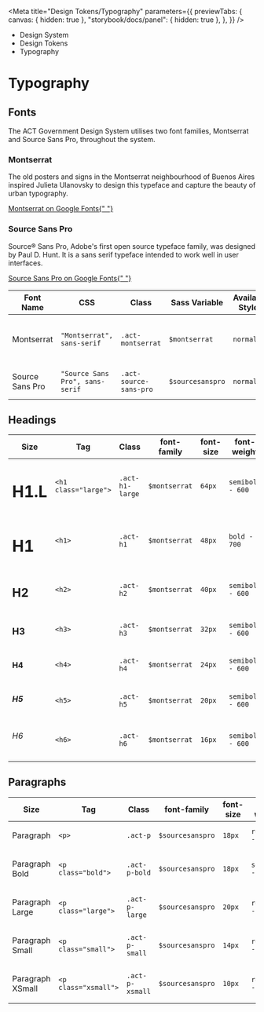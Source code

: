 
<Meta
	title="Design Tokens/Typography"
	parameters={{
		previewTabs: {
			canvas: { hidden: true },
			"storybook/docs/panel": { hidden: true },
		},
	}}
/>

<div className="act-docs-container">
	<Masthead />
	<div className="act-flex act-flex-light-grey-gradient">
		<div className="act-flex__container act-flex__container-padding-trim">
			<div className="act-flex__grid">
				<div className="act-flex__row">
					<div className="act-col act-col-sm-12">
						<div className="act-box">
							<div className="act-breadcrumbs">
								<ul className="act-breadcrumbs__container">
									<li className="act-breadcrumbs__crumb act-h6">
										<LinkTo
											className="act-breadcrumbs__crumb__link"
											kind="system-introduction--page"
										>
											Design System <i className="fa-solid fa-angle-right"></i>
										</LinkTo>
									</li>
									<li className="act-breadcrumbs__crumb act-h6">
										<LinkTo
											className="act-breadcrumbs__crumb__link"
											kind="design-tokens-overview--page"
										>
											Design Tokens <i className="fa-solid fa-angle-right"></i>
										</LinkTo>
									</li>
									<li className="act-breadcrumbs__crumb act-h6">
										<LinkTo
											className="act-breadcrumbs__crumb__link"
											kind="design-tokens-typography--page"
										>
											Typography <i className="fa-solid fa-angle-right"></i>
										</LinkTo>
									</li>
								</ul>
							</div>
							<h1>Typography</h1>
						</div>
					</div>
				</div>
			</div>
		</div>
	</div>
	<div className="act-flex">
		<div className="act-flex__container">
			<div className="act-flex__grid">
				<div className="act-flex__row">
					<div className="act-col act-col-sm-12">
						<div className="act-box">
							<h2>Fonts</h2>
							<p>
								The ACT Government Design System utilises two font families,
								Montserrat and Source Sans Pro, throughout the system.
							</p>
						</div>
					</div>
					<div className="act-col act-col-sm-6">
						<div className="act-box">
							<h3>Montserrat</h3>
							<p style={{ fontFamily: "Montserrat" }}>
								The old posters and signs in the Montserrat neighbourhood of
								Buenos Aires inspired Julieta Ulanovsky to design this typeface
								and capture the beauty of urban typography.
							</p>
							<p>
								<a
									href="https://fonts.google.com/specimen/Montserrat/"
									target="_blank"
									title="Google Fonts"
								>
									Montserrat on Google Fonts{" "}
									<i className="fa-solid fa-arrow-up-right-from-square"></i>
								</a>
							</p>
						</div>
					</div>
					<div className="act-col act-col-sm-6">
						<div className="act-box">
							<h3 style={{ fontFamily: "Source Sans Pro" }}>Source Sans Pro</h3>
							<p style={{ fontFamily: "Source Sans Pro" }}>
								Source® Sans Pro, Adobe's first open source typeface family, was
								designed by Paul D. Hunt. It is a sans serif typeface intended
								to work well in user interfaces.
							</p>
							<p>
								<a
									href="https://fonts.google.com/specimen/Source+Sans+Pro/"
									target="_blank"
									title="Google Fonts"
								>
									Source Sans Pro on Google Fonts{" "}
									<i className="fa-solid fa-arrow-up-right-from-square"></i>
								</a>
							</p>
						</div>
					</div>
					<div className="act-col act-col-sm-12">
						<div className="act-box">
							<div className="act-table-container">
								<table className="act-table">
									<thead>
										<tr>
											<th>Font Name</th>
											<th>CSS</th>
											<th>Class</th>
											<th>Sass Variable</th>
											<th>Available Styles</th>
											<th>Available Weights</th>
										</tr>
									</thead>
									<tbody>
										<tr>
											<td>Montserrat</td>
											<td>
												<code>"Montserrat", sans-serif</code>
											</td>
											<td>
												<code className="class">.act-montserrat</code>
											</td>
											<td>
												<code className="sass-var">$montserrat</code>
											</td>
											<td>
												<code>normal</code>
											</td>
											<td>
												<code>regular - 400</code>
												<br />
												<code>semibold - 600</code>
												<br />
												<code>bold - 700</code>
											</td>
										</tr>
										<tr>
											<td>Source Sans Pro</td>
											<td>
												<code>"Source Sans Pro", sans-serif</code>
											</td>
											<td>
												<code className="class">.act-source-sans-pro</code>
											</td>
											<td>
												<code className="sass-var">$sourcesanspro</code>
											</td>
											<td>
												<code>normal</code>
											</td>
											<td>
												<code>regular - 400</code>
												<br />
												<code>semibold - 600</code>
											</td>
										</tr>
									</tbody>
								</table>
							</div>
						</div>
					</div>
				</div>
			</div>
		</div>
	</div>
	<div className="act-flex">
		<div className="act-flex__container">
			<div className="act-flex__grid">
				<div className="act-flex__row">
					<div className="act-col act-col-sm-12">
						<div className="act-box">
							<h2>Headings</h2>
							<div className="act-table-container">
								<table className="act-table">
									<thead>
										<tr>
											<th>Size</th>
											<th>Tag</th>
											<th>Class</th>
											<th>font-family</th>
											<th>font-size</th>
											<th>font-weight</th>
											<th>line-height</th>
										</tr>
									</thead>
									<tbody>
										<tr>
											<td>
												<h1 className="large">H1.L</h1>
											</td>
											<td>
												<code className="hex">&lt;h1 class="large"&gt;</code>
											</td>
											<td>
												<code className="class">.act-h1-large</code>
											</td>
											<td>
												<code className="sass-var">$montserrat</code>
											</td>
											<td>
												<code>64px</code>
											</td>
											<td>
												<code>semibold - 600</code>
											</td>
											<td>
												<code>100%</code>
											</td>
										</tr>
										<tr>
											<td>
												<h1>H1</h1>
											</td>
											<td>
												<code className="hex">&lt;h1&gt;</code>
											</td>
											<td>
												<code className="class">.act-h1</code>
											</td>
											<td>
												<code className="sass-var">$montserrat</code>
											</td>
											<td>
												<code>48px</code>
											</td>
											<td>
												<code>bold - 700</code>
											</td>
											<td>
												<code>100%</code>
											</td>
										</tr>
										<tr>
											<td>
												<h2>H2</h2>
											</td>
											<td>
												<code className="hex">&lt;h2&gt;</code>
											</td>
											<td>
												<code className="class">.act-h2</code>
											</td>
											<td>
												<code className="sass-var">$montserrat</code>
											</td>
											<td>
												<code>40px</code>
											</td>
											<td>
												<code>semibold - 600</code>
											</td>
											<td>
												<code>120%</code>
											</td>
										</tr>
										<tr>
											<td>
												<h3>H3</h3>
											</td>
											<td>
												<code className="hex">&lt;h3&gt;</code>
											</td>
											<td>
												<code className="class">.act-h3</code>
											</td>
											<td>
												<code className="sass-var">$montserrat</code>
											</td>
											<td>
												<code>32px</code>
											</td>
											<td>
												<code>semibold - 600</code>
											</td>
											<td>
												<code>120%</code>
											</td>
										</tr>
										<tr>
											<td>
												<h4>H4</h4>
											</td>
											<td>
												<code className="hex">&lt;h4&gt;</code>
											</td>
											<td>
												<code className="class">.act-h4</code>
											</td>
											<td>
												<code className="sass-var">$montserrat</code>
											</td>
											<td>
												<code>24px</code>
											</td>
											<td>
												<code>semibold - 600</code>
											</td>
											<td>
												<code>130%</code>
											</td>
										</tr>
										<tr>
											<td>
												<h5>H5</h5>
											</td>
											<td>
												<code className="hex">&lt;h5&gt;</code>
											</td>
											<td>
												<code className="class">.act-h5</code>
											</td>
											<td>
												<code className="sass-var">$montserrat</code>
											</td>
											<td>
												<code>20px</code>
											</td>
											<td>
												<code>semibold - 600</code>
											</td>
											<td>
												<code>130%</code>
											</td>
										</tr>
										<tr>
											<td>
												<h6>H6</h6>
											</td>
											<td>
												<code className="hex">&lt;h6&gt;</code>
											</td>
											<td>
												<code className="class">.act-h6</code>
											</td>
											<td>
												<code className="sass-var">$montserrat</code>
											</td>
											<td>
												<code>16px</code>
											</td>
											<td>
												<code>semibold - 600</code>
											</td>
											<td>
												<code>130%</code>
											</td>
										</tr>
									</tbody>
								</table>
							</div>
						</div>
					</div>
				</div>
			</div>
		</div>
	</div>
	<div className="act-flex">
		<div className="act-flex__container">
			<div className="act-flex__grid">
				<div className="act-flex__row">
					<div className="act-col act-col-sm-12">
						<div className="act-box">
							<h2>Paragraphs</h2>
							<div className="act-table-container">
								<table className="act-table">
									<thead>
										<tr>
											<th>Size</th>
											<th>Tag</th>
											<th>Class</th>
											<th>font-family</th>
											<th>font-size</th>
											<th>font-weight</th>
											<th>line-height</th>
										</tr>
									</thead>
									<tbody>
										<tr>
											<td>
												<p>Paragraph</p>
											</td>
											<td>
												<code className="hex">&lt;p&gt;</code>
											</td>
											<td>
												<code className="class">.act-p</code>
											</td>
											<td>
												<code className="sass-var">$sourcesanspro</code>
											</td>
											<td>
												<code>18px</code>
											</td>
											<td>
												<code>regular - 400</code>
											</td>
											<td>
												<code>150%</code>
											</td>
										</tr>
										<tr>
											<td>
												<p className="bold">Paragraph Bold</p>
											</td>
											<td>
												<code className="hex">&lt;p class="bold"&gt;</code>
											</td>
											<td>
												<code className="class">.act-p-bold</code>
											</td>
											<td>
												<code className="sass-var">$sourcesanspro</code>
											</td>
											<td>
												<code>18px</code>
											</td>
											<td>
												<code>semibold - 600</code>
											</td>
											<td>
												<code>150%</code>
											</td>
										</tr>
										<tr>
											<td>
												<p className="large">Paragraph Large</p>
											</td>
											<td>
												<code className="hex">&lt;p class="large"&gt;</code>
											</td>
											<td>
												<code className="class">.act-p-large</code>
											</td>
											<td>
												<code className="sass-var">$sourcesanspro</code>
											</td>
											<td>
												<code>20px</code>
											</td>
											<td>
												<code>regular - 400</code>
											</td>
											<td>
												<code>150%</code>
											</td>
										</tr>
										<tr>
											<td>
												<p className="small">Paragraph Small</p>
											</td>
											<td>
												<code className="hex">&lt;p class="small"&gt;</code>
											</td>
											<td>
												<code className="class">.act-p-small</code>
											</td>
											<td>
												<code className="sass-var">$sourcesanspro</code>
											</td>
											<td>
												<code>14px</code>
											</td>
											<td>
												<code>regular - 400</code>
											</td>
											<td>
												<code>150%</code>
											</td>
										</tr>
										<tr>
											<td>
												<p className="xsmall">Paragraph XSmall</p>
											</td>
											<td>
												<code className="hex">&lt;p class="xsmall"&gt;</code>
											</td>
											<td>
												<code className="class">.act-p-xsmall</code>
											</td>
											<td>
												<code className="sass-var">$sourcesanspro</code>
											</td>
											<td>
												<code>10px</code>
											</td>
											<td>
												<code>regular - 400</code>
											</td>
											<td>
												<code>150%</code>
											</td>
										</tr>
									</tbody>
								</table>
							</div>
						</div>
					</div>
				</div>
			</div>
		</div>
	</div>
	<AoC />
	<Footer />
</div>
